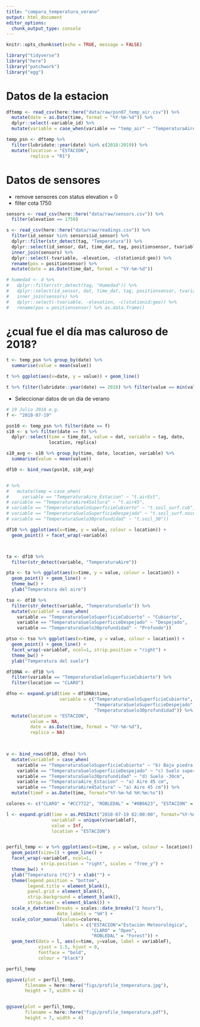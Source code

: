 ```yaml
---
title: "compara_temperatura_verano"
output: html_document
editor_options: 
  chunk_output_type: console
---
```


```r
knitr::opts_chunk$set(echo = TRUE, message = FALSE)
```

```r
library("tidyverse")
library("here")
library("patchwork")
library("egg")
```

# Datos de la estacion 
 
```r
dftemp <- read_csv(here::here("data/raw/psn07_temp_air.csv")) %>% 
  mutate(date = as.Date(time, format = "%Y-%m-%d")) %>% 
  dplyr::select(-variable_id) %>% 
  mutate(variable = case_when(variable == "temp_air" ~ "TemperaturaAire_Estacion"))

temp_psn <- dftemp %>% 
  filter(lubridate::year(date) %in% c(2018:2019)) %>% 
  mutate(location = "ESTACION", 
         replica = "R1")

```


# Datos de sensores 
- remove sensores con status elevation = 0 
- filter cota 1750 
```r
sensors <- read_csv(here::here("data/raw/sensors.csv")) %>% 
  filter(elevation == 1750)

s <- read_csv(here::here("data/raw/readings.csv")) %>% 
  filter(id_sensor %in% sensors$id_sensor) %>% 
  dplyr::filter(str_detect(tag, "Temperatura")) %>% 
  dplyr::select(id_sensor, dat, time_dat, tag, positionsensor, tvariable) %>% 
  inner_join(sensors) %>% 
  dplyr::select(-tvariable, -elevation, -c(stationid:geo)) %>% 
  rename(pos = positionsensor) %>% 
  mutate(date = as.Date(time_dat, format = "%Y-%m-%d")) 

# humedad <- d %>% 
#   dplyr::filter(str_detect(tag, "Humedad")) %>% 
#   dplyr::select(id_sensor, dat, time_dat, tag, positionsensor, tvariable) %>% 
#   inner_join(sensors) %>% 
#   dplyr::select(-tvariable, -elevation, -c(stationid:geo)) %>% 
#   rename(pos = positionsensor) %>% as.data.frame()

```


# ¿cual fue el día mas caluroso de 2018? 
```r
t <- temp_psn %>% group_by(date) %>%
  summarise(value = mean(value)) 

t %>% ggplot(aes(x=date, y = value)) + geom_line()

t %>% filter(lubridate::year(date) == 2018) %>% filter(value == min(value))

```


- Seleccionar datos de un día de verano 
```r
# 19 Julio 2018 e.g.
f <- "2018-07-19"

psn10 <- temp_psn %>% filter(date == f) 
s10 <- s %>% filter(date == f) %>% 
  dplyr::select(time = time_dat, value = dat, variable = tag, date, 
                location, replica)

s10_avg <- s10 %>% group_by(time, date, location, variable) %>% 
  summarise(value = mean(value))

df10 <- bind_rows(psn10, s10_avg)


# %>% 
#   mutate(temp = case_when(
#     variable == "TemperaturaAire_Estacion" ~ "t.airEst",
# variable == "TemperaturaAire45altura" ~ "t.air45",
# variable == "TemperaturaSueloSuperficieCubierto" ~ "t.soil_surf.cub",
# variable == "TemperaturaSueloSuperficieDespejado" ~ "t.soil_surf.nocub",
# variable == "TemperaturaSuelo30profundidad" ~ "t.soil_30"))

df10 %>% ggplot(aes(x=time, y = value, colour = location)) + 
  geom_point() + facet_wrap(~variable)



ta <- df10 %>% 
  filter(str_detect(variable, "TemperaturaAire")) 

pta <- ta %>% ggplot(aes(x=time, y = value, colour = location)) + 
  geom_point() + geom_line() + 
  theme_bw() + 
  ylab("Temperatura del aire") 

tso <- df10 %>% 
  filter(str_detect(variable, "TemperaturaSuelo")) %>% 
  mutate(variableF = case_when(
    variable == "TemperaturaSueloSuperficieCubierto" ~ "Cubierto",
    variable == "TemperaturaSueloSuperficieDespejado" ~ "Despejado",
    variable == "TemperaturaSuelo30profundidad" ~ "Profundo"))

ptso <- tso %>% ggplot(aes(x=time, y = value, colour = location)) + 
  geom_point() + geom_line() + 
  facet_wrap(~variableF, ncol=1, strip.position = "right") + 
  theme_bw() +
  ylab("Temperatura del suelo")

```

```r

df10NA <- df10 %>% 
  filter(variable == "TemperaturaSueloSuperficieCubierto") %>% 
  filter(location == "CLARO") 

dfno <- expand.grid(time = df10NA$time, 
                    variable = c("TemperaturaSueloSuperficieCubierto",
                                 "TemperaturaSueloSuperficieDespejado",
                                 "TemperaturaSuelo30profundidad")) %>% 
  mutate(location = "ESTACION", 
         value = NA, 
         date = as.Date(time, format = "%Y-%m-%d"),
         replica = NA)
         


v <- bind_rows(df10, dfno) %>% 
  mutate(variableF = case_when(
    variable == "TemperaturaSueloSuperficieCubierto" ~ "b) Bajo piedra / Hojarasca",
    variable == "TemperaturaSueloSuperficieDespejado" ~ "c) Suelo superficie",
    variable == "TemperaturaSuelo30profundidad" ~ "d) Suelo -30cm", 
    variable == "TemperaturaAire_Estacion" ~ "a) Aire 45 cm", 
    variable == "TemperaturaAire45altura" ~ "a) Aire 45 cm")) %>% 
  mutate(timeF = as.Date(time, format="%Y-%m-%d %H:%m:%s"))

colores <- c("CLARO" = "#CC7722", "ROBLEDAL" = "#0B6623", "ESTACION" = "black")

l <- expand.grid(time = as.POSIXct("2018-07-19 02:00:00", format="%Y-%m-%d %H:%M:%S"),
                 variableF = unique(v$variableF),
                 value = Inf, 
                 location = "ESTACION")


perfil_temp <- v %>% ggplot(aes(x=time, y = value, colour = location)) + 
  geom_point(size=1) + geom_line() + 
  facet_wrap(~variableF, ncol=1, 
             strip.position = "right", scales = "free_y") + 
  theme_bw() +
  ylab("Temperatura (ºC)") + xlab("") + 
  theme(legend.position = "bottom",
        legend.title = element_blank(), 
        panel.grid = element_blank(), 
        strip.background = element_blank(), 
        strip.text = element_blank()) + 
  scale_x_datetime(breaks = scales::date_breaks("2 hours"),
                   date_labels = "%H") + 
  scale_color_manual(values=colores, 
                     labels = c("ESTACION"="Estación Meteorológica",
                                "CLARO" = "Open",
                                "ROBLEDAL" = "Forest")) +
  geom_text(data = l, aes(x=time, y=value, label = variableF),
            vjust = 1.5, hjust = 0,
            fontface = "bold", 
            colour = "black")

perfil_temp
```

```r
ggsave(plot = perfil_temp,
       filename = here::here("figs/profile_temperatura.jpg"), 
       height = 7, width = 4)


ggsave(plot = perfil_temp,
       filename = here::here("figs/profile_temperatura.pdf"), 
       height = 7, width = 4)
```

 










